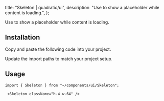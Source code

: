 
  title: "Skeleton | quadratic/ui",
  description: "Use to show a placeholder while content is loading.",
};

<Title>Skeleton</Title>
<Description>Use to show a placeholder while content is loading.</Description>
<ComponentPreview id="skeleton" />

## Installation
<Steps>

<StepTitle>Copy and paste the following code into your project.</StepTitle>
<StepContent>
<FileSource id="skeleton" />
</StepContent>

<StepTitle>Update the import paths to match your project setup.</StepTitle>

</Steps>

## Usage
```tsx
import { Skeleton } from "~/components/ui/Skeleton";
```
```tsx
 <Skeleton className="h-4 w-64" />
```

<Footer previousLabel="Sheet" previousHref="/docs/components/primitives/sheet" nextLabel="Slider" nextHref="/docs/components/primitives/slider" />
